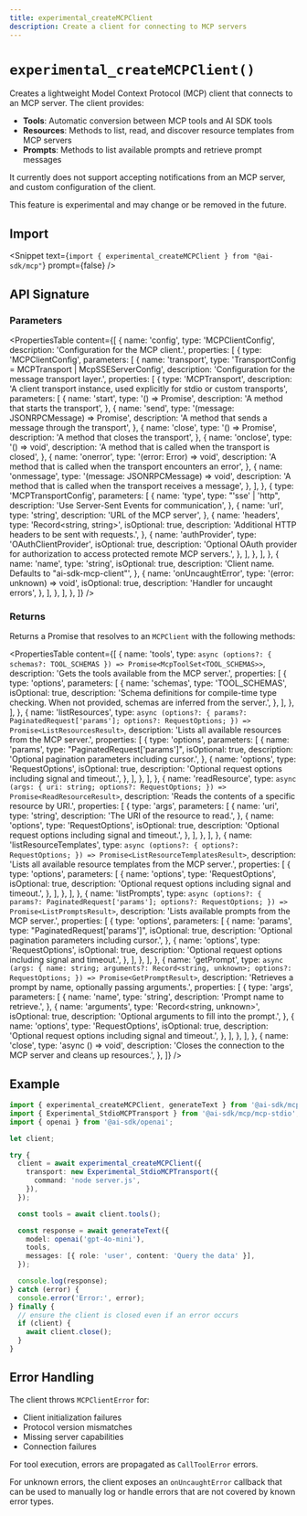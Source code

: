 ```yaml
---
title: experimental_createMCPClient
description: Create a client for connecting to MCP servers
---
```


# `experimental_createMCPClient()`

Creates a lightweight Model Context Protocol (MCP) client that connects to an MCP server. The client provides:

- **Tools**: Automatic conversion between MCP tools and AI SDK tools
- **Resources**: Methods to list, read, and discover resource templates from MCP servers
- **Prompts**: Methods to list available prompts and retrieve prompt messages

It currently does not support accepting notifications from an MCP server, and custom configuration of the client.

This feature is experimental and may change or be removed in the future.

## Import

<Snippet
  text={`import { experimental_createMCPClient } from "@ai-sdk/mcp"`}
  prompt={false}
/>

## API Signature

### Parameters

<PropertiesTable
  content={[
    {
      name: 'config',
      type: 'MCPClientConfig',
      description: 'Configuration for the MCP client.',
      properties: [
        {
          type: 'MCPClientConfig',
          parameters: [
            {
              name: 'transport',
              type: 'TransportConfig = MCPTransport | McpSSEServerConfig',
              description: 'Configuration for the message transport layer.',
              properties: [
                {
                  type: 'MCPTransport',
                  description:
                    'A client transport instance, used explicitly for stdio or custom transports',
                  parameters: [
                    {
                      name: 'start',
                      type: '() => Promise<void>',
                      description: 'A method that starts the transport',
                    },
                    {
                      name: 'send',
                      type: '(message: JSONRPCMessage) => Promise<void>',
                      description:
                        'A method that sends a message through the transport',
                    },
                    {
                      name: 'close',
                      type: '() => Promise<void>',
                      description: 'A method that closes the transport',
                    },
                    {
                      name: 'onclose',
                      type: '() => void',
                      description:
                        'A method that is called when the transport is closed',
                    },
                    {
                      name: 'onerror',
                      type: '(error: Error) => void',
                      description:
                        'A method that is called when the transport encounters an error',
                    },
                    {
                      name: 'onmessage',
                      type: '(message: JSONRPCMessage) => void',
                      description:
                        'A method that is called when the transport receives a message',
                    },
                  ],
                },
                {
                  type: 'MCPTransportConfig',
                  parameters: [
                    {
                      name: 'type',
                      type: "'sse' | 'http",
                      description: 'Use Server-Sent Events for communication',
                    },
                    {
                      name: 'url',
                      type: 'string',
                      description: 'URL of the MCP server',
                    },
                    {
                      name: 'headers',
                      type: 'Record<string, string>',
                      isOptional: true,
                      description:
                        'Additional HTTP headers to be sent with requests.',
                    },
                    {
                      name: 'authProvider',
                      type: 'OAuthClientProvider',
                      isOptional: true,
                      description:
                        'Optional OAuth provider for authorization to access protected remote MCP servers.',
                    },
                  ],
                },
              ],
            },
            {
              name: 'name',
              type: 'string',
              isOptional: true,
              description: 'Client name. Defaults to "ai-sdk-mcp-client"',
            },
            {
              name: 'onUncaughtError',
              type: '(error: unknown) => void',
              isOptional: true,
              description: 'Handler for uncaught errors',
            },
          ],
        },
      ],
    },
  ]}
/>

### Returns

Returns a Promise that resolves to an `MCPClient` with the following methods:

<PropertiesTable
  content={[
    {
      name: 'tools',
      type: `async (options?: {
        schemas?: TOOL_SCHEMAS
      }) => Promise<McpToolSet<TOOL_SCHEMAS>>`,
      description: 'Gets the tools available from the MCP server.',
      properties: [
        {
          type: 'options',
          parameters: [
            {
              name: 'schemas',
              type: 'TOOL_SCHEMAS',
              isOptional: true,
              description:
                'Schema definitions for compile-time type checking. When not provided, schemas are inferred from the server.',
            },
          ],
        },
      ],
    },
    {
      name: 'listResources',
      type: `async (options?: {
        params?: PaginatedRequest['params'];
        options?: RequestOptions;
      }) => Promise<ListResourcesResult>`,
      description: 'Lists all available resources from the MCP server.',
      properties: [
        {
          type: 'options',
          parameters: [
            {
              name: 'params',
              type: "PaginatedRequest['params']",
              isOptional: true,
              description: 'Optional pagination parameters including cursor.',
            },
            {
              name: 'options',
              type: 'RequestOptions',
              isOptional: true,
              description:
                'Optional request options including signal and timeout.',
            },
          ],
        },
      ],
    },
    {
      name: 'readResource',
      type: `async (args: {
        uri: string;
        options?: RequestOptions;
      }) => Promise<ReadResourceResult>`,
      description: 'Reads the contents of a specific resource by URI.',
      properties: [
        {
          type: 'args',
          parameters: [
            {
              name: 'uri',
              type: 'string',
              description: 'The URI of the resource to read.',
            },
            {
              name: 'options',
              type: 'RequestOptions',
              isOptional: true,
              description:
                'Optional request options including signal and timeout.',
            },
          ],
        },
      ],
    },
    {
      name: 'listResourceTemplates',
      type: `async (options?: {
        options?: RequestOptions;
      }) => Promise<ListResourceTemplatesResult>`,
      description:
        'Lists all available resource templates from the MCP server.',
      properties: [
        {
          type: 'options',
          parameters: [
            {
              name: 'options',
              type: 'RequestOptions',
              isOptional: true,
              description:
                'Optional request options including signal and timeout.',
            },
          ],
        },
      ],
    },
    {
      name: 'listPrompts',
      type: `async (options?: {
        params?: PaginatedRequest['params'];
        options?: RequestOptions;
      }) => Promise<ListPromptsResult>`,
      description: 'Lists available prompts from the MCP server.',
      properties: [
        {
          type: 'options',
          parameters: [
            {
              name: 'params',
              type: "PaginatedRequest['params']",
              isOptional: true,
              description: 'Optional pagination parameters including cursor.',
            },
            {
              name: 'options',
              type: 'RequestOptions',
              isOptional: true,
              description:
                'Optional request options including signal and timeout.',
            },
          ],
        },
      ],
    },
    {
      name: 'getPrompt',
      type: `async (args: {
        name: string;
        arguments?: Record<string, unknown>;
        options?: RequestOptions;
      }) => Promise<GetPromptResult>`,
      description: 'Retrieves a prompt by name, optionally passing arguments.',
      properties: [
        {
          type: 'args',
          parameters: [
            {
              name: 'name',
              type: 'string',
              description: 'Prompt name to retrieve.',
            },
            {
              name: 'arguments',
              type: 'Record<string, unknown>',
              isOptional: true,
              description: 'Optional arguments to fill into the prompt.',
            },
            {
              name: 'options',
              type: 'RequestOptions',
              isOptional: true,
              description:
                'Optional request options including signal and timeout.',
            },
          ],
        },
      ],
    },
    {
      name: 'close',
      type: 'async () => void',
      description:
        'Closes the connection to the MCP server and cleans up resources.',
    },
  ]}
/>

## Example

```typescript
import { experimental_createMCPClient, generateText } from '@ai-sdk/mcp';
import { Experimental_StdioMCPTransport } from '@ai-sdk/mcp/mcp-stdio';
import { openai } from '@ai-sdk/openai';

let client;

try {
  client = await experimental_createMCPClient({
    transport: new Experimental_StdioMCPTransport({
      command: 'node server.js',
    }),
  });

  const tools = await client.tools();

  const response = await generateText({
    model: openai('gpt-4o-mini'),
    tools,
    messages: [{ role: 'user', content: 'Query the data' }],
  });

  console.log(response);
} catch (error) {
  console.error('Error:', error);
} finally {
  // ensure the client is closed even if an error occurs
  if (client) {
    await client.close();
  }
}
```

## Error Handling

The client throws `MCPClientError` for:

- Client initialization failures
- Protocol version mismatches
- Missing server capabilities
- Connection failures

For tool execution, errors are propagated as `CallToolError` errors.

For unknown errors, the client exposes an `onUncaughtError` callback that can be used to manually log or handle errors that are not covered by known error types.
